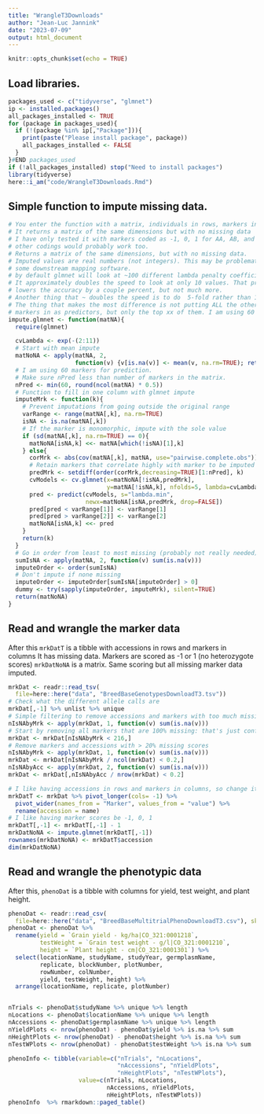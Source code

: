 ```yaml
---
title: "WrangleT3Downloads"
author: "Jean-Luc Jannink"
date: "2023-07-09"
output: html_document
---
```


```r
knitr::opts_chunk$set(echo = TRUE)
```

## Load libraries.  
```r
packages_used <- c("tidyverse", "glmnet")
ip <- installed.packages()
all_packages_installed <- TRUE
for (package in packages_used){
  if (!(package %in% ip[,"Package"])){
    print(paste("Please install package", package))
    all_packages_installed <- FALSE
  }
}#END packages_used
if (!all_packages_installed) stop("Need to install packages")
library(tidyverse)
here::i_am("code/WrangleT3Downloads.Rmd")
```

## Simple function to impute missing data.  
```r
# You enter the function with a matrix, individuals in rows, markers in columns
# It returns a matrix of the same dimensions but with no missing data
# I have only tested it with markers coded as -1, 0, 1 for AA, AB, and BB, but
# other codings would probably work too.
# Returns a matrix of the same dimensions, but with no missing data.
# Imputed values are real numbers (not integers). This may be problematic for
# some downstream mapping software.
# by default glmnet will look at ~100 different lambda penalty coefficients.
# It approximately doubles the speed to look at only 10 values. That probably
# lowers the accuracy by a couple percent, but not much more.
# Another thing that ~ doubles the speed is to do  5-fold rather than 10-fold cv
# The thing that makes the most difference is not putting ALL the other
# markers in as predictors, but only the top xx of them. I am using 60 now.
impute.glmnet <- function(matNA){
  require(glmnet)

  cvLambda <- exp(-(2:11))
  # Start with mean impute
  matNoNA <- apply(matNA, 2, 
                   function(v) {v[is.na(v)] <- mean(v, na.rm=TRUE); return(v)})
  # I am using 60 markers for prediction.
  # Make sure nPred less than number of markers in the matrix.
  nPred <- min(60, round(ncol(matNA) * 0.5))
  # Function to fill in one column with glmnet impute
  imputeMrk <- function(k){
    # Prevent imputations from going outside the original range
    varRange <- range(matNA[,k], na.rm=TRUE)
    isNA <- is.na(matNA[,k])
    # If the marker is monomorphic, impute with the sole value
    if (sd(matNA[,k], na.rm=TRUE) == 0){
      matNoNA[isNA,k] <<- matNA[which(!isNA)[1],k] 
    } else{
      corMrk <- abs(cov(matNA[,k], matNA, use="pairwise.complete.obs"))
      # Retain markers that correlate highly with marker to be imputed
      predMrk <- setdiff(order(corMrk,decreasing=TRUE)[1:nPred], k)
      cvModels <- cv.glmnet(x=matNoNA[!isNA,predMrk], 
                            y=matNA[!isNA,k], nfolds=5, lambda=cvLambda)
      pred <- predict(cvModels, s="lambda.min", 
                      newx=matNoNA[isNA,predMrk, drop=FALSE])
      pred[pred < varRange[1]] <- varRange[1]
      pred[pred > varRange[2]] <- varRange[2]
      matNoNA[isNA,k] <<- pred
    }
    return(k)
  }
  # Go in order from least to most missing (probably not really needed)
  sumIsNA <- apply(matNA, 2, function(v) sum(is.na(v)))
  imputeOrder <- order(sumIsNA)
  # Don't impute if none missing
  imputeOrder <- imputeOrder[sumIsNA[imputeOrder] > 0]
  dummy <- try(sapply(imputeOrder, imputeMrk), silent=TRUE)
  return(matNoNA)
}
```

## Read and wrangle the marker data  
After this `mrkDatT` is a tibble with accessions in rows and markers in columns
It has missing data. Markers are scored as -1 or 1 (no heterozygote scores)
`mrkDatNoNA` is a matrix. Same scoring but all missing marker data imputed.  
```r
mrkDat <- readr::read_tsv(
  file=here::here("data", "BreedBaseGenotypesDownloadT3.tsv"))
# Check what the different allele calls are
mrkDat[,-1] %>% unlist %>% unique
# Simple filtering to remove accessions and markers with too much missing data
nIsNAbyMrk <- apply(mrkDat, 1, function(v) sum(is.na(v)))
# Start by removing all markers that are 100% missing: that's just confusing
mrkDat <- mrkDat[nIsNAbyMrk < 216,]
# Remove markers and accessions with > 20% missing scores
nIsNAbyMrk <- apply(mrkDat, 1, function(v) sum(is.na(v)))
mrkDat <- mrkDat[nIsNAbyMrk / ncol(mrkDat) < 0.2,]
nIsNAbyAcc <- apply(mrkDat, 2, function(v) sum(is.na(v)))
mrkDat <- mrkDat[,nIsNAbyAcc / nrow(mrkDat) < 0.2]

# I like having accessions in rows and markers in columns, so change it
mrkDatT <- mrkDat %>% pivot_longer(cols= -1) %>% 
  pivot_wider(names_from = "Marker", values_from = "value") %>% 
  rename(accession = name)
# I like having marker scores be -1, 0, 1
mrkDatT[,-1] <- mrkDatT[,-1] - 1
mrkDatNoNA <- impute.glmnet(mrkDatT[,-1])
rownames(mrkDatNoNA) <- mrkDatT$accession
dim(mrkDatNoNA)
```

## Read and wrangle the phenotypic data  
After this, `phenoDat` is a tibble with columns for yield, test weight, and
plant height.  
```r
phenoDat <- readr::read_csv(
  file=here::here("data", "BreedBaseMultitrialPhenoDownloadT3.csv"), skip=3)
phenoDat <- phenoDat %>% 
  rename(yield = `Grain yield - kg/ha|CO_321:0001218`,
         testWeight = `Grain test weight - g/l|CO_321:0001210`,
         height = `Plant height - cm|CO_321:0001301`) %>% 
  select(locationName, studyName, studyYear, germplasmName,
         replicate, blockNumber, plotNumber,
         rowNumber, colNumber,
         yield, testWeight, height) %>%
  arrange(locationName, replicate, plotNumber)


nTrials <- phenoDat$studyName %>% unique %>% length
nLocations <- phenoDat$locationName %>% unique %>% length
nAccessions <- phenoDat$germplasmName %>% unique %>% length
nYieldPlots <- nrow(phenoDat) - phenoDat$yield %>% is.na %>% sum
nHeightPlots <- nrow(phenoDat) - phenoDat$height %>% is.na %>% sum
nTestWPlots <- nrow(phenoDat) - phenoDat$testWeight %>% is.na %>% sum

phenoInfo <- tibble(variable=c("nTrials", "nLocations", 
                               "nAccessions", "nYieldPlots", 
                               "nHeightPlots", "nTestWPlots"),
                    value=c(nTrials, nLocations, 
                            nAccessions, nYieldPlots, 
                            nHeightPlots, nTestWPlots))
phenoInfo  %>% rmarkdown::paged_table()
```
